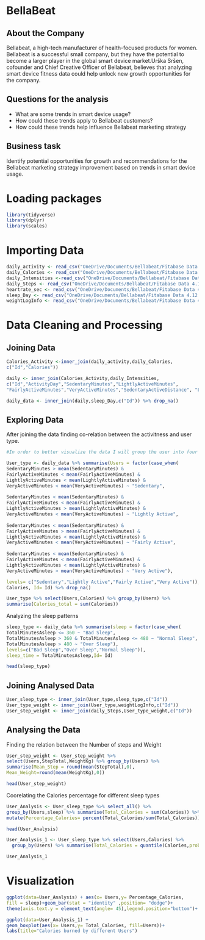 
# BellaBeat

## About the Company

Bellabeat, a high-tech manufacturer of health-focused products for women. Bellabeat is a successful small company, but they have the potential to become a larger player in the global smart device market.Urška Sršen, cofounder and Chief Creative Officer of Bellabeat, believes that analyzing smart device fitness data could help unlock new growth opportunities for the company.

## Questions for the analysis
* What are some trends in smart device usage?
* How could these trends apply to Bellabeat customers?
* How could these trends help influence Bellabeat marketing strategy

## Business task
Identify potential opportunities for growth and recommendations for the Bellabeat marketing strategy improvement based on trends in smart device usage.

# Loading packages

```{r}
library(tidyverse)
library(dplyr)
library(scales)
```


# Importing Data
```{r}
daily_activity <- read_csv("OneDrive/Documents/Bellabeat/Fitabase Data 4.12.16-5.12.16/dailyActivity_merged.csv")
daily_Calories <- read_csv("OneDrive/Documents/Bellabeat/Fitabase Data 4.12.16-5.12.16/dailyCalories_merged.csv")
daily_Intensities <-read_csv("OneDrive/Documents/Bellabeat/Fitabase Data 4.12.16-5.12.16/dailyIntensities_merged.csv")
daily_Steps <- read_csv("OneDrive/Documents/Bellabeat/Fitabase Data 4.12.16-5.12.16/dailySteps_merged.csv")
heartrate_sec <- read_csv("OneDrive/Documents/Bellabeat/Fitabase Data 4.12.16-5.12.16/heartrate_seconds_merged.csv")
sleep_Day <- read_csv("OneDrive/Documents/Bellabeat/Fitabase Data 4.12.16-5.12.16/sleepDay_merged.csv")
weightLogInfo <- read_csv("OneDrive/Documents/Bellabeat/Fitabase Data 4.12.16-5.12.16/weightLogInfo_merged.csv")

```

# Data Cleaning and Processing

## Joining Data
```{r}
Calories_Activity <-inner_join(daily_activity,daily_Calories,
c("Id","Calories"))

daily <- inner_join(Calories_Activity,daily_Intensities,
c("Id","ActivityDay","SedentaryMinutes","LightlyActiveMinutes",
"FairlyActiveMinutes","VeryActiveMinutes","SedentaryActiveDistance", "LightActiveDistance", "ModeratelyActiveDistance", "VeryActiveDistance"))

daily_data <- inner_join(daily,sleep_Day,c("Id")) %>% drop_na() 
```

## Exploring Data

After joining the data finding co-relation between the activitness and user type.

```{r}
#In order to better visualize the data I will group the user into four categories based on for each of their activity level.

User_type <- daily_data %>% summarise(Users = factor(case_when(
SedentaryMinutes > mean(SedentaryMinutes) & 
FairlyActiveMinutes < mean(FairlyActiveMinutes) &
LightlyActiveMinutes < mean(LightlyActiveMinutes) & 
VeryActiveMinutes < mean(VeryActiveMinutes) ~ "Sedentary",
  
SedentaryMinutes < mean(SedentaryMinutes) & 
FairlyActiveMinutes < mean(FairlyActiveMinutes) &
LightlyActiveMinutes > mean(LightlyActiveMinutes) & 
VeryActiveMinutes < mean(VeryActiveMinutes) ~ "Lightly Active",
  
SedentaryMinutes < mean(SedentaryMinutes) & 
FairlyActiveMinutes > mean(FairlyActiveMinutes) &
LightlyActiveMinutes < mean(LightlyActiveMinutes) & 
VeryActiveMinutes < mean(VeryActiveMinutes) ~ "Fairly Active",
  
SedentaryMinutes < mean(SedentaryMinutes) & 
FairlyActiveMinutes < mean(FairlyActiveMinutes) & 
LightlyActiveMinutes < mean(LightlyActiveMinutes) & 
VeryActiveMinutes > mean(VeryActiveMinutes) ~ "Very Active"),

levels= c("Sedentary","Lightly Active","Fairly Active","Very Active")),
Calories, Id= Id) %>% drop_na()

User_type %>% select(Users,Calories) %>% group_by(Users) %>% 
summarise(Calories_total = sum(Calories))
```

Analyzing the sleep patterns

```{r}
sleep_type <- daily_data %>% summarise(sleep = factor(case_when(
TotalMinutesAsleep <= 360 ~ "Bad Sleep",
TotalMinutesAsleep > 360 & TotalMinutesAsleep <= 480 ~ "Normal Sleep",
TotalMinutesAsleep > 480 ~ "Over Sleep"),
levels=c("Bad Sleep","Over Sleep","Normal Sleep")), 
sleep_time = TotalMinutesAsleep,Id= Id)

head(sleep_type)
```

## Joining Analysed Data

```{r include=FALSE}
User_sleep_type <- inner_join(User_type,sleep_type,c("Id")) 
User_type_weight <- inner_join(User_type,weightLogInfo,c("Id"))
User_step_weight <- inner_join(daily_Steps,User_type_weight,c("Id"))
```

## Analysing the Data

Finding the relation between the Number of steps and Weight

```{r}
User_step_weight <- User_step_weight %>% 
select(Users,StepTotal,WeightKg) %>% group_by(Users) %>% 
summarise(Mean_Step = round(mean(StepTotal),0),
Mean_Weight=round(mean(WeightKg),0))

head(User_step_weight)
```


Coorelating the Calories percentage for different sleep types
```{r}
User_Analysis <- User_sleep_type %>% select_all() %>% 
group_by(Users,sleep) %>% summarise(Total_Calories = sum(Calories)) %>% 
mutate(Percentage_Calories= percent(Total_Calories/sum(Total_Calories)))

head(User_Analysis)
```

```{r}
User_Analysis_1 <- User_sleep_type %>% select(Users,Calories) %>% 
  group_by(Users) %>% summarise(Total_Calories = quantile(Calories,prob=c(0.2,0.5,0.8)))

User_Analysis_1
```


# Visualization
```{r}
ggplot(data=User_Analysis) + aes(x= Users,y= Percentage_Calories, 
fill = sleep)+geom_bar(stat = "identity" ,position= "dodge")+ 
theme(axis.text.y = element_text(angle= 45),legend.position="bottom")+ labs(title="Different users and their sleep cycle")
```

```{r}
ggplot(data=User_Analysis_1) + 
geom_boxplot(aes(x= Users,y= Total_Calories, fill=Users))+ 
labs(title="Calories burned by different Users")
```


